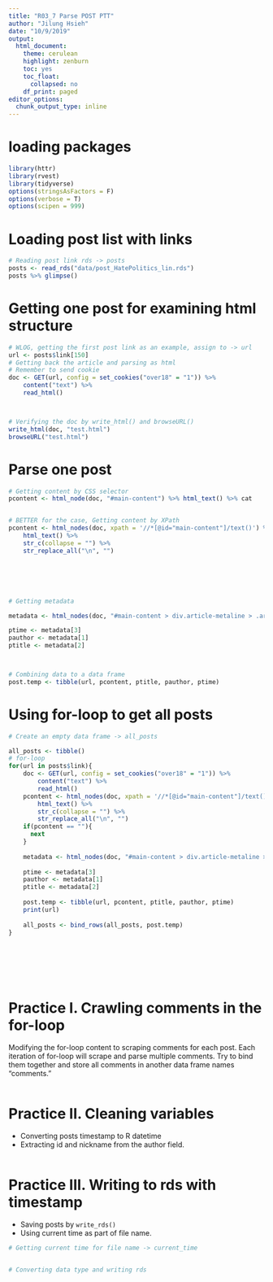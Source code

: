 ```yaml
---
title: "R03_7 Parse POST PTT"
author: "Jilung Hsieh"
date: "10/9/2019"
output:
  html_document:
    theme: cerulean
    highlight: zenburn
    toc: yes
    toc_float:
      collapsed: no
    df_print: paged
editor_options:
  chunk_output_type: inline
---
```


# loading packages
```r
library(httr)
library(rvest)
library(tidyverse)
options(stringsAsFactors = F)
options(verbose = T)
options(scipen = 999)
```



# Loading post list with links
```r
# Reading post link rds -> posts
posts <- read_rds("data/post_HatePolitics_lin.rds")
posts %>% glimpse()

```


# Getting one post for examining html structure
```r
# WLOG, getting the first post link as an example, assign to -> url
url <- posts$link[150]
# Getting back the article and parsing as html
# Remember to send cookie
doc <- GET(url, config = set_cookies("over18" = "1")) %>%
    content("text") %>%
    read_html()



# Verifying the doc by write_html() and browseURL()
write_html(doc, "test.html")
browseURL("test.html")

```


# Parse one post
```r
# Getting content by CSS selector
pcontent <- html_node(doc, "#main-content") %>% html_text() %>% cat


# BETTER for the case, Getting content by XPath
pcontent <- html_nodes(doc, xpath = '//*[@id="main-content"]/text()') %>% 
    html_text() %>%
    str_c(collapse = "") %>%
    str_replace_all("\n", "")






# Getting metadata

metadata <- html_nodes(doc, "#main-content > div.article-metaline > .article-meta-value") %>% html_text()

ptime <- metadata[3]
pauthor <- metadata[1]
ptitle <- metadata[2]



# Combining data to a data frame
post.temp <- tibble(url, pcontent, ptitle, pauthor, ptime)

```


# Using for-loop to get all posts
```r

# Create an empty data frame -> all_posts

all_posts <- tibble()
# for-loop
for(url in posts$link){
    doc <- GET(url, config = set_cookies("over18" = "1")) %>%
        content("text") %>%
        read_html()   
    pcontent <- html_nodes(doc, xpath = '//*[@id="main-content"]/text()') %>%
        html_text() %>%
        str_c(collapse = "") %>%
        str_replace_all("\n", "")
    if(pcontent == ""){
      next
    }
    
    metadata <- html_nodes(doc, "#main-content > div.article-metaline > .article-meta-value") %>% html_text()
    
    ptime <- metadata[3]
    pauthor <- metadata[1]
    ptitle <- metadata[2]
    
    post.temp <- tibble(url, pcontent, ptitle, pauthor, ptime)
    print(url)
    
    all_posts <- bind_rows(all_posts, post.temp)
}








```

# Practice I. Crawling comments in the for-loop
Modifying the for-loop content to scraping comments for each post. Each iteration of for-loop will scrape and parse multiple comments. Try to bind them together and store all comments in another data frame names "comments."

```r

```



# Practice II. Cleaning variables
- Converting posts timestamp to R datetime
- Extracting id and nickname from the author field.
```r

```



# Practice III. Writing to rds with timestamp
- Saving posts by `write_rds()`
- Using current time as part of file name.
```r
# Getting current time for file name -> current_time


# Converting data type and writing rds


```



